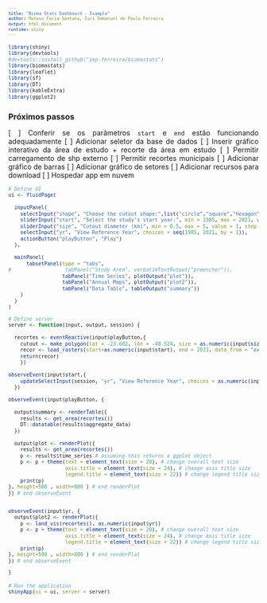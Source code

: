 ```yaml
---
title: "Bioma Stats Dashboard - Example"
author: Mateus Faria Santana, Iuri Emmanuel de Paula Ferreira
output: html_document
runtime: shiny
---
```



<style type="text/css">

body{ /* Normal  */
font-size: 14px;
}
td {  /* Table  */
font-size: 12px;
}
h1.title {
font-size: 22px;
}
h1 { /* Header 1 */
font-size: 16px;
}
h2 { /* Header 2 */
font-size: 16px;
}
h3 { /* Header 3 */
font-size: 16px;
font-family: "Times New Roman", Times, serif;
}
code.r{ /* Code block */
font-size: 10px;
}
pre { /* Code block - determines code spacing between lines */
font-size: 10px;
}
</style>


<div style="text-align: justify"> 


```r
library(shiny)
library(devtools)
#devtools::install_github("iep-ferreira/biomastats")
library(biomastats)
library(leaflet)
library(sf)
library(DT)
library(kableExtra)
library(ggplot2)
```

## Próximos passos

  [ ] Conferir se os parâmetros `start` e `end` estão funcionando adequadamente
  [ ] Adicionar seletor da base de dados
  [ ] Inserir gráfico interativo da área de estudo + recorte da área em estudo
  [ ] Permitir carregamento de shp externo
  [ ] Permitir recortes municipais
  [ ] Adicionar gráfico de barras
  [ ] Adicionar gráfico de setores
  [ ] Adicionar recursos para download
  [ ] Hospedar app em nuvem
 

```r
# Define UI
ui <- fluidPage(
  
  inputPanel(
    selectInput("shape", "Choose the cutout shape:",list("circle","square","hexagon")), 
    sliderInput("start", "Select the study's start year:", min = 1985, max = 2021, value = 1985, step = 1),
    sliderInput("size", "Cutout diameter (km)", min = 0.5, max = 5, value = 1, step = 0.1),
    selectInput("yr", "View Reference Year", choices = seq(1985, 2021, by = 1)),
    actionButton("playButton", "Play")
  ),
    
  mainPanel(
      tabsetPanel(type = "tabs",
#                  tabPanel("Study Area", verbatimTextOutput("preencher")), 
                  tabPanel("Time Series", plotOutput("plot")),
                  tabPanel("Annual Maps", plotOutput("plot2")),
                  tabPanel("Data Table", tableOutput("summary"))
    )
  )
)

# Define server 
server <- function(input, output, session) {
  
  recortes <- eventReactive(input$playButton,{
    cutout <- make_polygon(lat = -23.602, lon = -48.524, size = as.numeric(input$size), shape = input$shape)
    recor <- load_rasters(start=as.numeric(input$start), end = 2021, data_from = "example")
    return(recor)
    })
  
observeEvent(input$start,{
    updateSelectInput(session, "yr", "View Reference Year", choices = as.numeric(input$start):2021)
  })  
  
observeEvent(input$playButton, {
  
  output$summary <- renderTable({
    results <- get_area(recortes())
    DT::datatable(results$aggregate_data)
  })
  
  output$plot <- renderPlot({
    results <- get_area(recortes())
    p <- results$time_series # assuming this returns a ggplot object
    p <- p + theme(text = element_text(size = 20), # change overall text size
                   axis.title = element_text(size = 24), # change axis title size
                   legend.title = element_text(size = 22)) # change legend title size
    print(p)
}, height=500 , width=800 ) # end renderPlot
}) # end observeEvent  
  

observeEvent(input$yr, {
  output$plot2 <- renderPlot({
    p <- land_vis(recortes(), as.numeric(input$yr))
    p <- p + theme(text = element_text(size = 20), # change overall text size
                   axis.title = element_text(size = 24), # change axis title size
                   legend.title = element_text(size = 22)) # change legend title size
    print(p)
}, height=500 , width=800 ) # end renderPlot
}) # end observeEvent  

}
```


```r
# Run the application 
shinyApp(ui = ui, server = server)
```

</div>